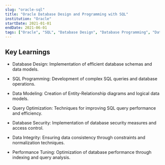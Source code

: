 ```yaml
---
slug: "oracle-sql"
title: "Oracle Database Design and Programming with SQL"
institution: "Oracle"
startDate: 2021-01-01
endDate: 2021-06-01
tags: ["Oracle", "SQL", "Database Design", "Database Programming", "Data Modeling", "Query Optimization", "Database Development"]
---
```


## Key Learnings

- Database Design: Implementation of efficient database schemas and data models.

- SQL Programming: Development of complex SQL queries and database operations.

- Data Modeling: Creation of Entity-Relationship diagrams and logical data models.

- Query Optimization: Techniques for improving SQL query performance and efficiency.

- Database Security: Implementation of database security measures and access control.

- Data Integrity: Ensuring data consistency through constraints and normalization techniques.

- Performance Tuning: Optimization of database performance through indexing and query analysis.